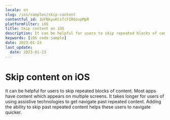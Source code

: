 ```yaml
---
locale: en
slug: /ios/samples/skip-content
contentful_id: 1UFNkyuKCsTcFIR0zupMpR
platformFilter: iOS
title: Skip content on iOS
description: It can be helpful for users to skip repeated blocks of content.
keywords: [iOS code sample]
date: 2023-01-23
last_update:
  date: 2023-01-23
---
```


# Skip content on iOS

It can be helpful for users to skip repeated blocks of content. Most apps have content which appears on multiple screens. It takes longer for users of using assistive technologies to get navigate past repeated content. Adding the ability to skip past repeated content helps these users to navigate quicker.

<CodeSample id="screen-skip" locale="en" platform="ios"/>
